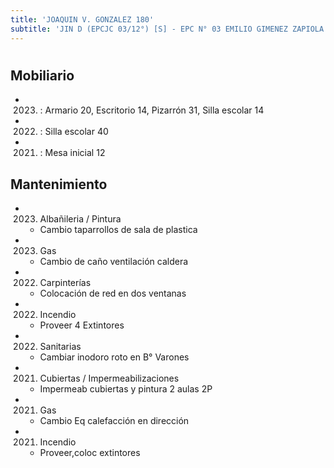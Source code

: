 ```yaml
---
title: 'JOAQUIN V. GONZALEZ 180'
subtitle: 'JIN D (EPCJC 03/12°) [S] - EPC N° 03 EMILIO GIMENEZ ZAPIOLA - EPA N° 03 EMILIO GIMENEZ ZAPIOLA - CECIE N° 12'
---
```


#


## Mobiliario

*  (2023) : Armario 20, Escritorio 14, Pizarrón 31, Silla escolar 14 

*  (2022) : Silla escolar 40 

*  (2021) : Mesa inicial 12 





## Mantenimiento

*  (2023) Albañileria / Pintura 
    + Cambio taparrollos de sala de plastica

*  (2023) Gas 
    + Cambio de caño ventilación caldera

*  (2022) Carpinterías 
    + Colocación de red en dos ventanas

*  (2022) Incendio 
    + Proveer 4 Extintores

*  (2022) Sanitarias 
    + Cambiar inodoro roto en B° Varones

*  (2021) Cubiertas / Impermeabilizaciones 
    + Impermeab cubiertas y pintura 2 aulas 2P

*  (2021) Gas 
    + Cambio Eq calefacción en dirección

*  (2021) Incendio 
    + Proveer,coloc extintores




